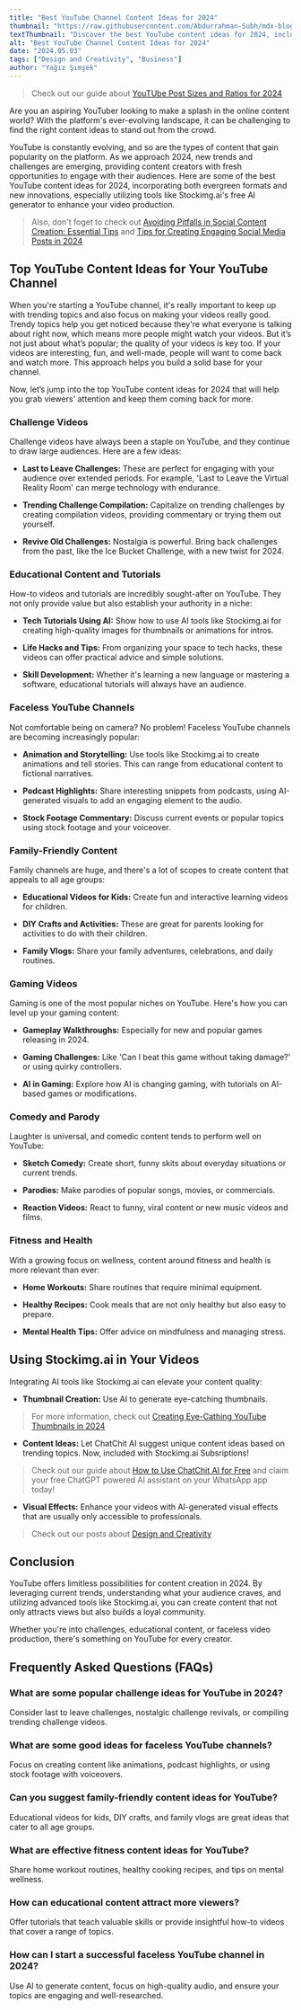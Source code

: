 ```yaml
---
title: "Best YouTube Channel Content Ideas for 2024"
thumbnail: "https://raw.githubusercontent.com/Abdurrahman-Subh/mdx-blog/main/images/yt-studio.png"
textThumbnail: "Discover the best YouTube content ideas for 2024, including exciting new challenges, educational tutorials, and innovative ways to use AI tools like Stockimg.ai for enhancing your videos."
alt: "Best YouTube Channel Content Ideas for 2024"
date: "2024.05.03"
tags: ["Design and Creativity", "Business"]
author: "Yağız Şimşek"
---
```


<CustomImage
    src="https://raw.githubusercontent.com/Abdurrahman-Subh/mdx-blog/main/images/yt-studio.png"
    alt="Best YouTube Channel Content Ideas for 2024"
/>

> Check out our guide about [YouTUbe Post Sizes and Ratios for 2024](https://stockimg.ai/blog/design/youtube-post-sizes-and-ratios)

Are you an aspiring YouTuber looking to make a splash in the online content world? With the platform's ever-evolving landscape, it can be challenging to find the right content ideas to stand out from the crowd.

YouTube is constantly evolving, and so are the types of content that gain popularity on the platform. As we approach 2024, new trends and challenges are emerging, providing content creators with fresh opportunities to engage with their audiences. Here are some of the best YouTube content ideas for 2024, incorporating both evergreen formats and new innovations, especially utilizing tools like Stockimg.ai's free AI generator to enhance your video production.

> Also, don't foget to check out [Avoiding Pitfalls in Social Content Creation: Essential Tips](https://stockimg.ai/blog/design-and-creativity/avoiding-pitfalls-in-social-content-creation) and [Tips for Creating Engaging Social Media Posts in 2024](https://stockimg.ai/blog/design-and-creativity/tips-for-creating-engaging-social-media-posts)

## Top YouTube Content Ideas for Your YouTube Channel

When you're starting a YouTube channel, it's really important to keep up with trending topics and also focus on making your videos really good. Trendy topics help you get noticed because they're what everyone is talking about right now, which means more people might watch your videos. But it’s not just about what’s popular; the quality of your videos is key too. If your videos are interesting, fun, and well-made, people will want to come back and watch more. This approach helps you build a solid base for your channel.

Now, let’s jump into the top YouTube content ideas for 2024 that will help you grab viewers' attention and keep them coming back for more.

### **Challenge Videos**

<CustomImage
    src="https://raw.githubusercontent.com/Abdurrahman-Subh/mdx-blog/main/images/tug-war.png"
    alt="Best YouTube Channel Content Ideas for 2024"
/>

Challenge videos have always been a staple on YouTube, and they continue to draw large audiences. Here are a few ideas:

   - **Last to Leave Challenges:** These are perfect for engaging with your audience over extended periods. For example, 'Last to Leave the Virtual Reality Room' can merge technology with endurance.

   - **Trending Challenge Compilation:** Capitalize on trending challenges by creating compilation videos, providing commentary or trying them out yourself.

   - **Revive Old Challenges:** Nostalgia is powerful. Bring back challenges from the past, like the Ice Bucket Challenge, with a new twist for 2024.

### **Educational Content and Tutorials**

<CustomImage
    src="https://media.stockimg.ai/image/2_VL_F8Tw1CH.png"
    alt="disney style teacher"
/>

How-to videos and tutorials are incredibly sought-after on YouTube. They not only provide value but also establish your authority in a niche:

   - **Tech Tutorials Using AI:** Show how to use AI tools like Stockimg.ai for creating high-quality images for thumbnails or animations for intros.

   - **Life Hacks and Tips:** From organizing your space to tech hacks, these videos can offer practical advice and simple solutions.

   - **Skill Development:** Whether it's learning a new language or mastering a software, educational tutorials will always have an audience.

### **Faceless YouTube Channels**

<CustomImage
    src="https://media.stockimg.ai/image/rTffCNoUpYwQ.png"
    alt="storyteller"
/>

Not comfortable being on camera? No problem! Faceless YouTube channels are becoming increasingly popular:

   - **Animation and Storytelling:** Use tools like Stockimg.ai to create animations and tell stories. This can range from educational content to fictional narratives.

   - **Podcast Highlights:** Share interesting snippets from podcasts, using AI-generated visuals to add an engaging element to the audio.

   - **Stock Footage Commentary:** Discuss current events or popular topics using stock footage and your voiceover.

### **Family-Friendly Content**

<CustomImage
    src="https://media.stockimg.ai/image/f0YEkmVSPcaP.png"
    alt="pixar like family living room"
/>

Family channels are huge, and there's a lot of scopes to create content that appeals to all age groups:

   - **Educational Videos for Kids:** Create fun and interactive learning videos for children.

   - **DIY Crafts and Activities:** These are great for parents looking for activities to do with their children.

   - **Family Vlogs:** Share your family adventures, celebrations, and daily routines.

### **Gaming Videos**

<CustomImage
    src="https://media.stockimg.ai/image/MMynr1v-y_s5.png"
    alt="gamer girl"
/>

Gaming is one of the most popular niches on YouTube. Here's how you can level up your gaming content:

   - **Gameplay Walkthroughs:** Especially for new and popular games releasing in 2024.

   - **Gaming Challenges:** Like 'Can I beat this game without taking damage?' or using quirky controllers.

   - **AI in Gaming:** Explore how AI is changing gaming, with tutorials on AI-based games or modifications.

### **Comedy and Parody**

<CustomImage
    src="https://media.stockimg.ai/image/xn4dR5tCXuBk.png"
    alt="ape gangster"
/>

Laughter is universal, and comedic content tends to perform well on YouTube:

   - **Sketch Comedy:** Create short, funny skits about everyday situations or current trends.

   - **Parodies:** Make parodies of popular songs, movies, or commercials.

   - **Reaction Videos:** React to funny, viral content or new music videos and films.

### **Fitness and Health**

<CustomImage
    src="https://media.stockimg.ai/image/8YzdTEteJEJP.png"
    alt="beautiful, skinny young girl. with a little bit curly, bright yellow hair. with blue eyes. big top and bottom lips, a straight nose. without any make-up. wearing leggings and fitness tops. with giant tits. inside a gym. In full size with the whole body in the frame"
/>

With a growing focus on wellness, content around fitness and health is more relevant than ever:

   - **Home Workouts:** Share routines that require minimal equipment.

   - **Healthy Recipes:** Cook meals that are not only healthy but also easy to prepare.

   - **Mental Health Tips:** Offer advice on mindfulness and managing stress.

## Using Stockimg.ai in Your Videos

<CustomImage
    src="https://raw.githubusercontent.com/Abdurrahman-Subh/mdx-blog/main/images/stockimg-text.jpeg"
    alt="Best YouTube Channel Content Ideas for 2024"
/>

Integrating AI tools like Stockimg.ai can elevate your content quality:

   - **Thumbnail Creation:** Use AI to generate eye-catching thumbnails.

> For more information, check out [Creating Eye-Cathing YouTube Thumbnails in 2024](https://stockimg.ai/blog/design/how-to-create-youtube-thumbnails)

   - **Content Ideas:** Let ChatChit AI suggest unique content ideas based on trending topics. Now, included with Stockimg.ai Subsriptions!

> Check out our guide about [How to Use ChatChit AI for Free](https://stockimg.ai/blog/ai-and-technology/how-to-use-chatchit-ai-for-free) and claim your free ChatGPT powered AI assistant on your WhatsApp app today!

   - **Visual Effects:** Enhance your videos with AI-generated visual effects that are usually only accessible to professionals.

> Check out our posts about [Design and Creativity](https://stockimg.ai/blog/design-and-creativity)

## Conclusion

YouTube offers limitless possibilities for content creation in 2024. By leveraging current trends, understanding what your audience craves, and utilizing advanced tools like Stockimg.ai, you can create content that not only attracts views but also builds a loyal community. 

Whether you're into challenges, educational content, or faceless video production, there's something on YouTube for every creator.

## Frequently Asked Questions (FAQs)

### What are some popular challenge ideas for YouTube in 2024?

Consider last to leave challenges, nostalgic challenge revivals, or compiling trending challenge videos.

### What are some good ideas for faceless YouTube channels?

Focus on creating content like animations, podcast highlights, or using stock footage with voiceovers.

### Can you suggest family-friendly content ideas for YouTube?

Educational videos for kids, DIY crafts, and family vlogs are great ideas that cater to all age groups.

### What are effective fitness content ideas for YouTube?

Share home workout routines, healthy cooking recipes, and tips on mental wellness.

### How can educational content attract more viewers?

Offer tutorials that teach valuable skills or provide insightful how-to videos that cover a range of topics.

### How can I start a successful faceless YouTube channel in 2024?

Use AI to generate content, focus on high-quality audio, and ensure your topics are engaging and well-researched.

